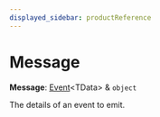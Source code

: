 ```yaml
---
displayed_sidebar: productReference
---
```



# Message

 **Message**: [Event](../product.Event/page.mdx)&#60;TData&#62; & `object`

The details of an event to emit.
